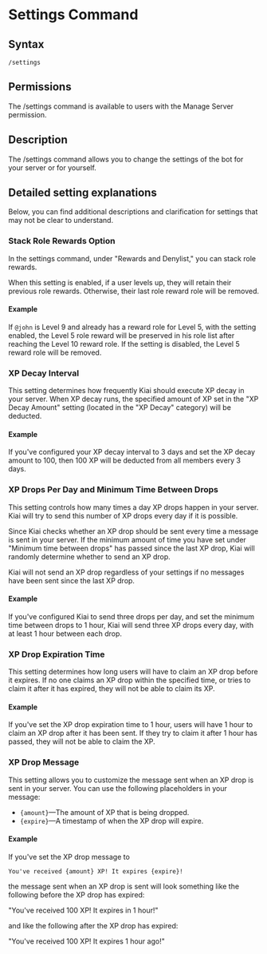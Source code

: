 # Settings Command

## Syntax

```
/settings
```

## Permissions

The /settings command is available to users with the Manage Server permission.

## Description

The /settings command allows you to change the settings of the bot for your server or for yourself.

## Detailed setting explanations

Below, you can find additional descriptions and clarification for settings that may not be clear to understand.

### Stack Role Rewards Option

In the settings command, under "Rewards and Denylist," you can stack role rewards.

When this setting is enabled, if a user levels up, they will retain their previous role rewards. Otherwise, their last role reward role will be removed.

#### Example

If `@john` is Level 9 and already has a reward role for Level 5, with the setting enabled, the Level 5 role reward will be preserved in his role list after reaching the Level 10 reward role. If the setting is disabled, the Level 5 reward role will be removed.

### XP Decay Interval

This setting determines how frequently Kiai should execute XP decay in your server. When XP decay runs, the specified amount of XP set in the "XP Decay Amount" setting (located in the "XP Decay" category) will be deducted.

#### Example

If you've configured your XP decay interval to 3 days and set the XP decay amount to 100, then 100 XP will be deducted from all members every 3 days.

### XP Drops Per Day and Minimum Time Between Drops

This setting controls how many times a day XP drops happen in your server. Kiai will try to send this number of XP drops every day if it is possible.

Since Kiai checks whether an XP drop should be sent every time a message is sent in your server. If the minimum amount of time you have set under "Minimum time between drops" has passed since the last XP drop, Kiai will randomly determine whether to send an XP drop.

Kiai will not send an XP drop regardless of your settings if no messages have been sent since the last XP drop.

#### Example

If you've configured Kiai to send three drops per day, and set the minimum time between drops to 1 hour, Kiai will send three XP drops every day, with at least 1 hour between each drop.

### XP Drop Expiration Time

This setting determines how long users will have to claim an XP drop before it expires. If no one claims an XP drop within the specified time, or tries to claim it after it has expired, they will not be able to claim its XP.

#### Example

If you've set the XP drop expiration time to 1 hour, users will have 1 hour to claim an XP drop after it has been sent. If they try to claim it after 1 hour has passed, they will not be able to claim the XP.

### XP Drop Message

This setting allows you to customize the message sent when an XP drop is sent in your server. You can use the following placeholders in your message:
- `{amount}`—The amount of XP that is being dropped.
- `{expire}`—A timestamp of when the XP drop will expire.

#### Example

If you've set the XP drop message to

`You've received {amount} XP! It expires {expire}!`

the message sent when an XP drop is sent will look something like the following before the XP drop has expired:

"You've received 100 XP! It expires in 1 hour!"

and like the following after the XP drop has expired:

"You've received 100 XP! It expires 1 hour ago!"
